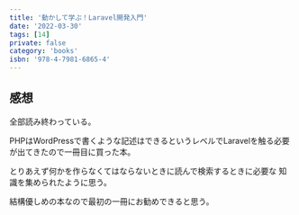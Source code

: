 ```yaml
---
title: '動かして学ぶ！Laravel開発入門'
date: '2022-03-30'
tags: [14]
private: false
category: 'books'
isbn: '978-4-7981-6865-4'
---
```

## 感想
全部読み終わっている。

PHPはWordPressで書くような記述はできるというレベルでLaravelを触る必要が出てきたので一冊目に買った本。

とりあえず何かを作らなくてはならないときに読んで検索するときに必要な
知識を集められたように思う。

結構優しめの本なので最初の一冊にお勧めできると思う。
